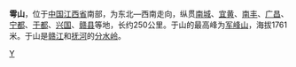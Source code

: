 '''雩山'''，位于[[中国|中国]][[江西省|江西省]]南部，为东北—西南走向，纵贯[[南城|南城]]、[[宜黄|宜黄]]、[[南丰|南丰]]、[[广昌|广昌]]、[[宁都|宁都]]、[[于都|于都]]、[[兴国县|兴国]]、[[赣县|赣县]]等地，长约250公里。于山的最高峰为[[军峰山|军峰山]]，海拔1761米。于山是[[赣江|赣江]]和[[抚河|抚河]]的[[分水岭|分水岭]]。

{{中国山脉}}

[[Category:江西山脉|Y]]